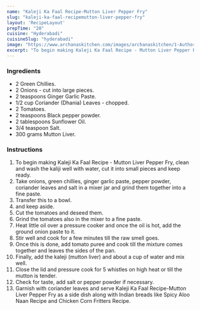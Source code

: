 ---
name: "Kaleji Ka Faal Recipe-Mutton Liver Pepper Fry"
slug: "kaleji-ka-faal-recipemutton-liver-pepper-fry"
layout: 'RecipeLayout'
prepTime: "20"
cuisine: "Hyderabadi"
cuisineSlug: "hyderabadi"
image: "https://www.archanaskitchen.com/images/archanaskitchen/1-Author/amina/Kaleeji_ka_faal_Mutton_liver_pepper_fry_original1_edited2.jpg"
excerpt: "To begin making Kaleji Ka Faal Recipe - Mutton Liver Pepper Fry, clean and wash the kaliji well with water, cut it into small pieces and keep ready"
---

### Ingredients

- 2 Green Chillies.
- 2 Onions - cut into large pieces.
- 2 teaspoons Ginger Garlic Paste.
- 1/2 cup Coriander (Dhania) Leaves - chopped.
- 2 Tomatoes.
- 2 teaspoons Black pepper powder.
- 2 tablespoons Sunflower Oil.
- 3/4 teaspoon Salt.
- 300 grams Mutton Liver.

### Instructions

1. To begin making Kaleji Ka Faal Recipe - Mutton Liver Pepper Fry, clean and wash the kaliji well with water, cut it into small pieces and keep ready.
1. Take onions, green chillies, ginger garlic paste, pepper powder, coriander leaves and salt in a mixer jar and grind them together into a fine paste.
1. Transfer this to a bowl.
1. and keep aside.
1. Cut the tomatoes and deseed them.
1. Grind the tomatoes also in the mixer to a fine paste.
1. Heat little oil over a pressure cooker and once the oil is hot, add the ground onion paste to it.
1. Stir well and cook for a few minutes till the raw smell goes.
1. Once this is done, add tomato puree and cook till the mixture comes together and leaves the sides of the pan.
1. Finally, add the kaleji (mutton liver) and about a cup of water and mix well.
1. Close the lid and pressure cook for 5 whistles on high heat or till the mutton is tender.
1. Check for taste, add salt or pepper powder if necessary.
1. Garnish with coriander leaves and serve Kaleji Ka Faal Recipe-Mutton Liver Pepper Fry as a side dish along with Indian breads like Spicy Aloo Naan Recipe and Chicken Corn Fritters Recipe.
